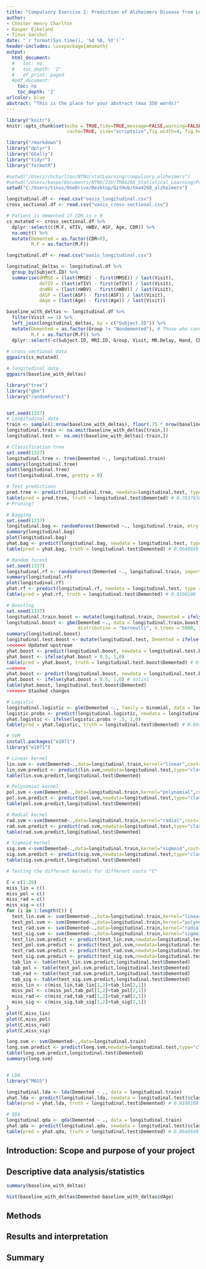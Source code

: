 ```yaml
---
title: "Compulsory Exercise 2: Prediction of Alzheimers Disease from Longitudinal MRI Data"
author:
- Chester Henry Charlton
- Kasper Eikeland
- Tinus Garshol
date: "`r format(Sys.time(), '%d %B, %Y')`"
header-includes: \usepackage{amsmath}
output:
  html_document:
  #   toc: no
  #   toc_depth: '2'
  #   df_print: paged
  #pdf_document:
    toc: no
    toc_depth: '2'
urlcolor: blue
abstract: "This is the place for your abstract (max 350 words)"
---
```

  
```r
library("knitr")
knitr::opts_chunk$set(echo = TRUE,tidy=TRUE,message=FALSE,warning=FALSE,strip.white=TRUE,prompt=FALSE, # nolint
                      cache=TRUE, size="scriptsize",fig.width=4, fig.height=3,fig.align = "center")

```

```r
library("rmarkdown")
library("dplyr")
library("GGally")
library("tidyr")
library("formatR")
```

```r
#setwd("/Users/chcharlton/NTNU/statLearning/compulsory_alzheimers")
#setwd("/Users/kaspe/Documents/NTNU/23V/TMA4268_Statistical_Learning/Projects/tma4268_alzheimers")
setwd("C:/Users/tinus/OneDrive/Desktop/GitHub/tma4268_alzheimers")
```


```r
longitudinal.df <- read.csv("oasis_longitudinal.csv")
cross_sectional.df <- read.csv("oasis_cross-sectional.csv")
```

<!--  Henry's initial work here -->


<!--  Kasper's initial work here. -->
```r

# Patient is demented if CDR is > 0
cs_mutated <- cross_sectional.df %>%
  dplyr::select(c(M.F, eTIV, nWBV, ASF, Age, CDR)) %>%
  na.omit() %>%
  mutate(Demented = as.factor(CDR>0),
         M.F = as.factor(M.F))

longitudinal.df <- read.csv("oasis_longitudinal.csv")

longitudinal_deltas <- longitudinal.df %>% 
  group_by(Subject.ID) %>%
  summarise(dMMSE = (last(MMSE) - first(MMSE)) / last(Visit), 
            deTIV = (last(eTIV) - first(eTIV)) / last(Visit),
            dnWBV = (last(nWBV) - first(nWBV)) / last(Visit),
            dASF = (last(ASF) - first(ASF)) / last(Visit),
            dAge = (last(Age) - first(Age)) / last(Visit))

baseline_with_deltas <- longitudinal.df %>%
  filter(Visit == 1) %>%
  left_join(longitudinal_deltas, by = c("Subject.ID")) %>%
  mutate(Demented = as.factor(Group != "Nondemented"), # Those who converted became demented
         M.F = as.factor(M.F)) %>% 
  dplyr::select(-c(Subject.ID, MRI.ID, Group, Visit, MR.Delay, Hand, CDR, SES)) 
  
# cross-sectional data
ggpairs(cs_mutated)

# longitudinal data
ggpairs(baseline_with_deltas)
```

```r
library("tree")
library("gbm")
library("randomForest")


set.seed(1337)
# Longitudinal data
train <- sample(1:nrow(baseline_with_deltas), floor(.75 * nrow(baseline_with_deltas)))
longitudinal.train <- na.omit(baseline_with_deltas[train,])
longitudinal.test <- na.omit(baseline_with_deltas[-train,])
```


```r
# Classification tree
set.seed(1337)
longitudinal.tree <- tree(Demented ~., longitudinal.train)
summary(longitudinal.tree)
plot(longitudinal.tree)
text(longitudinal.tree, pretty = 0)

# Test predictions
pred.tree <- predict(longitudinal.tree, newdata=longitudinal.test, type = "class")
table(pred = pred.tree, truth = longitudinal.test$Demented) # 0.7837838
# Pruning?
```


```r
# Bagging
set.seed(1337)
longitudinal.bag <- randomForest(Demented ~., longitudinal.train, mtry = 12, importance = TRUE)
summary(longitudinal.bag)
plot(longitudinal.bag)
yhat.bag <- predict(longitudinal.bag, newdata = longitudinal.test, type = "class")
table(pred = yhat.bag, truth = longitudinal.test$Demented) # 0.8648649
```


```r
# Random forest
set.seed(1337)
longitudinal.rf <- randomForest(Demented ~., longitudinal.train, importance = TRUE)
summary(longitudinal.rf)
plot(longitudinal.rf)
yhat.rf <- predict(longitudinal.rf, newdata = longitudinal.test, type = "class")
table(pred = yhat.rf, truth = longitudinal.test$Demented) # 0.8108108
```


```r
# Boosting
set.seed(1337)
longitudinal.train.boost <- mutate(longitudinal.train, Demented = ifelse(Demented == "FALSE", 0,1))
longitudinal.boost <- gbm(Demented ~., data = longitudinal.train.boost, 
                          distribution = "bernoulli", n.trees = 5000, interaction.depth = 2)
summary(longitudinal.boost)
longitudinal.test.boost <- mutate(longitudinal.test, Demented = ifelse(Demented == "FALSE", 0,1))
<<<<<<< Updated upstream
yhat.boost <- predict(longitudinal.boost, newdata = longitudinal.test.boost, n.trees = 5000, type = "response")
yhat.boost <- ifelse(yhat.boost > 0.5, 1,0)
table(pred = yhat.boost, truth = longitudinal.test.boost$Demented) # 0.8648649
=======
yhat.boost <- predict(longitudinal.boost, newdata = longitudinal.test.boost, n.trees = 1000, type = "response")
yhat.boost <- ifelse(yhat.boost > 0.5, 1,0) # nolint
table(yhat.boost, longitudinal.test.boost$Demented)
>>>>>>> Stashed changes
```


```r
# Logistic
longitudinal.logistic <- glm(Demented ~., family = binomial, data = longitudinal.train)
logistic.probs <- predict(longitudinal.logistic, newdata = longitudinal.test, type = "response")
yhat.logistic <- ifelse(logistic.probs > .5, 1,0)
table(pred = yhat.logistic, truth = longitudinal.test$Demented) # 0.8648649

```


```r
# SVM
install.packages("e1071")
library("e1071")

# Linear kernel
lin.svm <- svm(Demented~.,data=longitudinal.train,kernel="linear",cost=10)
lin.svm.predict <- predict(lin.svm,newdata=longitudinal.test,type="class")
table(lin.svm.predict,longitudinal.test$Demented)

# Polynomial kernel
pol.svm <-svm(Demented~.,data=longitudinal.train,kernel="polynomial",cost=10)
pol.svm.predict <- predict(pol.svm,newdata=longitudinal.test,type="class")
table(pol.svm.predict,longitudinal.test$Demented)

# Radial kernel
rad.svm <-svm(Demented~.,data=longitudinal.train,kernel="radial",cost=10)
rad.svm.predict <- predict(rad.svm,newdata=longitudinal.test,type="class")
table(rad.svm.predict,longitudinal.test$Demented)

# Sigmoid kernel
sig.svm <-svm(Demented~.,data=longitudinal.train,kernel="sigmoid",cost=10)
sig.svm.predict <- predict(sig.svm,newdata=longitudinal.test,type="class")
table(sig.svm.predict,longitudinal.test$Demented)

# Testing the different kernels for different costs "C"

C = c(1:20)
miss_lin = c()
miss_pol = c()
miss_rad = c()
miss_sig = c()
for (i in 1:length(C)) {
  test_lin.svm <- svm(Demented~.,data=longitudinal.train,kernel="linear",cost=C[i])
  test_pol.svm <- svm(Demented~.,data=longitudinal.train,kernel="polynomial",cost=C[i])
  test_rad.svm <- svm(Demented~.,data=longitudinal.train,kernel="radial",cost=C[i])
  test_sig.svm <- svm(Demented~.,data=longitudinal.train,kernel="sigmoid",cost=C[i])
  test_lin.svm.predict <- predict(test_lin.svm,newdata=longitudinal.test,type="class")
  test_pol.svm.predict <- predict(test_pol.svm,newdata=longitudinal.test,type="class")
  test_rad.svm.predict <- predict(test_rad.svm,newdata=longitudinal.test,type="class")
  test_sig.svm.predict <- predict(test_sig.svm,newdata=longitudinal.test,type="class")
  tab_lin <- table(test_lin.svm.predict,longitudinal.test$Demented)
  tab_pol <- table(test_pol.svm.predict,longitudinal.test$Demented)
  tab_rad <- table(test_rad.svm.predict,longitudinal.test$Demented)
  tab_sig <- table(test_sig.svm.predict,longitudinal.test$Demented)
  miss_lin <- c(miss_lin,tab_lin[1,2]+tab_lin[2,1])
  miss_pol <- c(miss_pol,tab_pol[1,2]+tab_pol[2,1])
  miss_rad <- c(miss_rad,tab_rad[1,2]+tab_rad[2,1])
  miss_sig <- c(miss_sig,tab_sig[1,2]+tab_sig[2,1])
}
plot(C,miss_lin)
plot(C,miss_pol)
plot(C,miss_rad)
plot(C,miss_sig)

long.svm <- svm(Demented~.,data=longitudinal.train)
long.svm.predict <- predict(long.svm,newdata=longitudinal.test,type="class")
table(long.svm.predict,longitudinal.test$Demented)
summary(long.svm)



```


```r
# LDA
library("MASS")

longitudinal.lda <- lda(Demented ~ ., data = longitudinal.train)
yhat.lda <- predict(longitudinal.lda, newdata = longitudinal.test)$class
table(pred = yhat.lda, truth = longitudinal.test$Demented) # 0.8108108

```


```r
# QDA
longitudinal.qda <- qda(Demented ~ ., data = longitudinal.train)
yhat.qda <- predict(longitudinal.qda, newdata = longitudinal.test)$class
table(pred = yhat.qda, truth = longitudinal.test$Demented) # 0.8648649
```



<!--  Tinus' initial work here. -->



## Introduction: Scope and purpose of your project


## Descriptive data analysis/statistics
```r
summary(baseline_with_deltas)

hist(baseline_with_deltas$Demented~baseline_with_deltas$dAge)
```

## Methods


## Results and interpretation


## Summary
